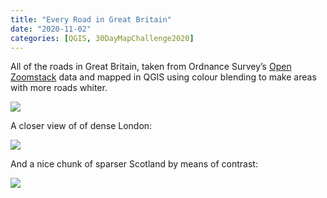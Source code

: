 ```yaml
---
title: "Every Road in Great Britain"
date: "2020-11-02"
categories: [QGIS, 30DayMapChallenge2020]
---
```


All of the roads in Great Britain, taken from Ordnance Survey's [Open Zoomstack](https://www.ordnancesurvey.co.uk/business-government/products/open-zoomstack) data and mapped in QGIS using colour blending to make areas with more roads whiter.

![](images/lines-GB.png)

A closer view of of dense London:

![](images/lines-London.png)

And a nice chunk of sparser Scotland by means of contrast:

![](images/lines-Scotland.png)
